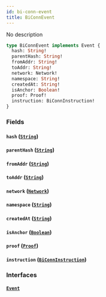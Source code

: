 ```yaml
---
id: bi-conn-event
title: BiConnEvent
---
```


No description

```graphql
type BiConnEvent implements Event {
  hash: String!
  parentHash: String!
  fromAddr: String!
  toAddr: String!
  network: Network!
  namespace: String!
  createdAt: String!
  isAnchor: Boolean!
  proof: Proof!
  instruction: BiConnInstruction!
}
```

### Fields

#### `hash` ([`String`](/V1/cyberconnect-api/reference/scalars/string))

#### `parentHash` ([`String`](/V1/cyberconnect-api/reference/scalars/string))

#### `fromAddr` ([`String`](/V1/cyberconnect-api/reference/scalars/string))

#### `toAddr` ([`String`](/V1/cyberconnect-api/reference/scalars/string))

#### `network` ([`Network`](/V1/cyberconnect-api/reference/enums/network))

#### `namespace` ([`String`](/V1/cyberconnect-api/reference/scalars/string))

#### `createdAt` ([`String`](/V1/cyberconnect-api/reference/scalars/string))

#### `isAnchor` ([`Boolean`](/V1/cyberconnect-api/reference/scalars/boolean))

#### `proof` ([`Proof`](/V1/cyberconnect-api/reference/objects/proof))

#### `instruction` ([`BiConnInstruction`](/V1/cyberconnect-api/reference/enums/bi-conn-instruction))

### Interfaces

#### [`Event`](/V1/cyberconnect-api/reference/interfaces/event)
